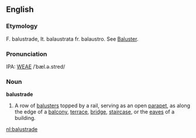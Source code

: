 ==English==
===Etymology===
F. balustrade, It. balaustrata fr. balaustro. See [[Baluster]].

===Pronunciation===
IPA: [[WEAE]] /ˈbæl.ə.stred/

===Noun===
'''balustrade'''

#A row of [[balusters]] topped by a rail, serving as an open [[parapet]], as along the edge of a [[balcony]], [[terrace]], [[bridge]], [[staircase]], or the [[eaves]] of a building.

[[nl:balustrade]]